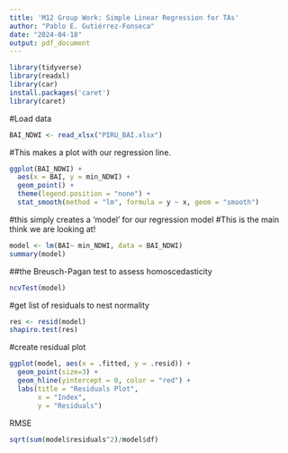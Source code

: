```yaml
---
title: 'M12 Group Work: Simple Linear Regression for TAs'
author: "Pablo E. Gutiérrez-Fonseca"
date: "2024-04-18"
output: pdf_document
---
```


```r
library(tidyverse)
library(readxl)
library(car)
install.packages('caret')
library(caret)
```

#Load data
```r
BAI_NDWI <- read_xlsx("PIRU_BAI.xlsx")
```

#This makes a plot with our regression line.
```r
ggplot(BAI_NDWI) +
  aes(x = BAI, y = min_NDWI) +
  geom_point() +
  theme(legend.position = "none") + 
  stat_smooth(method = "lm", formula = y ~ x, geom = "smooth") 
```

#this simply creates a 'model' for our regression model
#This is the main think we are looking at!
```r

model <- lm(BAI~ min_NDWI, data = BAI_NDWI)
summary(model)
```


##the Breusch-Pagan test to assess homoscedasticity
```r
ncvTest(model)
```

#get list of residuals to nest normality
```r
res <- resid(model)
shapiro.test(res)

```

#create residual plot
```r
ggplot(model, aes(x = .fitted, y = .resid)) +
  geom_point(size=3) +  
  geom_hline(yintercept = 0, color = "red") +
  labs(title = "Residuals Plot",
       x = "Index",
       y = "Residuals")
```


RMSE
```r
sqrt(sum(model$residuals^2)/model$df)
```

